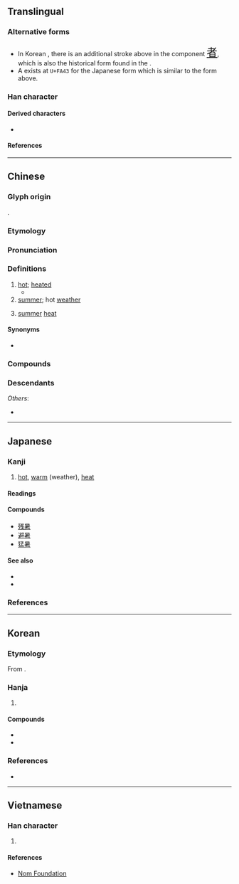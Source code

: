 {{also|署|者}}
{{character info}}
{{character info|0xfa43}}
{{character info|0x2f8cf}}
==Translingual==

===Alternative forms===
* In Korean {{w|hanja}}, there is an additional {{l|mul|丶}} stroke above {{l|mul|日}} in the component <span style="font-size:x-large;" font lang=ko>[[者#Translingual|者]]</span>, which is also the historical form found in the {{w|Kangxi dictionary}}.
* A {{w|CJK Compatibility Ideographs|CJK compatibility ideograph}} exists at <code>U+FA43</code> for the Japanese {{w|kyūjitai}} form which is similar to the form above.

===Han character===
{{Han char|rn=72|rad=日|as=08|ask+=09|sn=12|snk+=13|four=60604|canj=AJKA,AJKI|ids=⿱日者(GHTJV),⿳日⿸耂丶日(K,<code>U+FA43</code>)}}

====Derived characters====
* {{l|mul|[[濐]], [[龧]], [[𮟕]], [[𭿦]], [[𮘼]], [[鱪]], [[𢋂]], [[𦾧]], [[𤻃]]}}

====References====
{{Han ref|kx=0498.130|dkj=14031|dj=0866.110|hdz=21516.020|uh=6691}}
{{Han ref|uh=FA43}}
{{Han ref|uh=2F8CF}}

----

==Chinese==
{{zh-forms}}

===Glyph origin===
{{Han etym}}
{{Han compound|日|者|c1=s|c2=p|ls=psc}}.

===Etymology===
{{rfe|zh}}

===Pronunciation===
{{zh-pron
|m=shǔ
|m-s=su3
|c=syu2
|c-t=si2
|g=xy3
|h=pfs=chhú;gd=cu3
|j=su2
|mb=sṳ̿
|md=sṳ̄
|mn=xm,tw:sú/qz:sír/zz,ph:sí
|mn-t=su2
|w=2sr
|x=xy3
|mc=y
|oc=y
|ma=y
|cat=a,n
}}

===Definitions===
{{zh-hanzi}}

# [[hot]]; [[heated]]
#* {{zh-x|鼓 之 以 雷霆，潤 之 以 風雨，日月 運行，一 寒 一 暑，乾[乾]{qián} 道 成 男，坤 道 成 女。|We have the exciting forces of thunder and lightning; the fertilising influences of wind and rain; and the revolutions of the sun and moon, which give rise to cold and '''warmth'''. The attributes expressed by Qian constitute the male; those expressed by Kun constitute the female.|ref=Yijing}}
# [[summer]]; hot [[weather]]
#: {{zh-co|暑期|'''summer'''time}}
# {{lb|zh|TCM}} [[summer]] [[heat]] {{gl|a cause of illness}}
#: {{zh-co|中{zhòng}暑|to get a heatstroke}}
#: {{zh-co|消暑|to dispel '''summer heat'''}}

====Synonyms====
* {{sense|hot}}
{{zh-syn-saurus|熱}}

===Compounds===
{{zh-der|去暑|徂暑|寒暑|寒來暑往|小暑|伏暑|中暑|大專暑訓|大暑|受暑|再寒暑|寒暑表|寒暑推移|寒耕暑耘|溽暑|蒸暑|浮瓜避暑|暑伏|炎暑|暑修班|暑月|暑期學校|拂暑|盛暑|殘暑|盛暑祁寒|癉暑|暑往寒來|暑歲|祁寒暑雨|暑氣|祁寒溽暑|烈暑|暑期|暑假|消暑|暑來寒往|暑天|暑雨|暑熱|酷暑|觸暑|避暑勝地|繁暑|隆暑|避暑|逭暑|闌暑|處暑|永暑礁|九暑|傷暑|劇暑|午暑|寒往暑來|寒暑針|庚暑|彤暑|抱暑|撐暑|時暑|晝暑|暍暑|暑吏|暑夏|暑夜|暑寒|暑晏|暑暍|暑溽|暑濕|暑病|暑瘧|暑簟|暑絺|暑綌|暑衣|暑門|暑雨祁寒|暑雪|暑魃|梅暑|毒暑|清暑|溫暑|炮暑|烝暑|焦暑|煩暑|熇暑|熟暑|熱暑|熾暑|燠暑|犯暑|秋暑|積暑|虐暑|袢暑|解暑|試暑|謝暑|輕暑|辟暑|辟暑犀|逃暑|逃暑飲|逆暑|遁暑|遊暑|遣暑|避暑山莊|避暑飲|銷暑|陶暑|陽暑|霜暑|餘暑|驅暑|驕暑|驟暑}}

===Descendants===
{{CJKV||しょ}}
''Others'':
* {{desc|hmx-pro|*sji̯ouX|t=warm|bor=1}}

----

==Japanese==
{{ja-kanji forms-IVS
|code=FA43
|svs=0
|vs1=01
|vs2=03
|col-vs1=aj
|col-vs2=hdmj
|pic-kyu=Ufa43.svg
|ref={{R:Kanjipedia|0003296400}}
}}

===Kanji===
{{ja-kanji|grade=3|rs=日08|kyu=&#64067;}}

# [[hot]], [[warm]] (weather), [[heat]]

====Readings====
{{ja-readings
|goon=しょ<しよ
|kanon=しょ<しよ
|kun=あつ-い<あつ-し, あつ-さ
|nanori=あつ, なつ
}}

====Compounds====
* [[残暑]]
* [[避暑]]
* [[猛暑]]

====See also====
* {{l|ja|暑い}}
* {{l|ja|暑さ}}

===References===
<references/>

----

==Korean==

===Etymology===
From {{der|ko|ltc|-}} {{ltc-l|暑|id=1}}. {{hanja-hunmong|셔〯|sye|天文#상01B}}

===Hanja===
{{ko-hanja-search}}
{{ko-hanja|덥다|더울|서}}

# {{hanja form of|서|[[hot]]}}

====Compounds====
{{der-top|Compounds}}
* {{ko-l|피서|避暑}}
* {{ko-l|혹서|酷暑}}
{{der-bottom}}

===References===
* {{R:hanjadoc|4673}}

----

==Vietnamese==

===Han character===
{{vi-readings|rs=日08|reading=thử}}

# {{rfdef|vi|sort=日08}}

====References====
* [http://nomfoundation.org/common/nom_details.php?codepoint=6691 Nom Foundation]